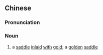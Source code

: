 ==Chinese==
{{zh-forms}}

===Pronunciation===
{{zh-pron
|m=jīn'ān
|cat=n
}}

===Noun===
{{zh-noun}}

# {{lb|zh|literary}} a [[saddle]] [[inlaid]] [[with]] [[gold]]; a [[golden]] [[saddle]]